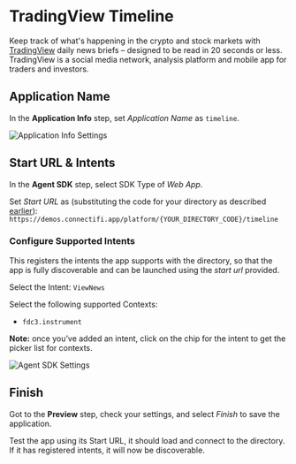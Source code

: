 # TradingView Timeline
Keep track of what's happening in the crypto and stock markets with [TradingView](https://www.tradingview.com/) daily news briefs – designed to be read in 20 seconds or less. TradingView is a social media network, analysis platform and mobile app for traders and investors. 

## Application Name
In the **Application Info** step, set *Application Name* as `timeline`.

![Application Info Settings](../../../public/demos/imports/tradingviewtimeline/info.png)

## Start URL & Intents

In the **Agent SDK** step, select SDK Type of *Web App*.

Set *Start URL* as (substituting the code for your directory as described [earlier](/Sandbox/Imports)): `https://demos.connectifi.app/platform/{YOUR_DIRECTORY_CODE}/timeline`

### Configure Supported Intents
This registers the intents the app supports with the directory, so that the app is fully discoverable and can be launched using the *start url* provided.

Select the Intent: `ViewNews`

Select the following supported Contexts: 
- `fdc3.instrument`

**Note:** once you’ve added an intent, click on the chip for the intent to get the picker list for contexts.

![Agent SDK Settings](../../../public/demos/imports/tradingviewtimeline/agent.png)

## Finish

Got to the **Preview** step, check your settings, and select *Finish* to save the application.  

Test the app using its Start URL, it should load and connect to the directory. If it has registered intents, it will now be discoverable.